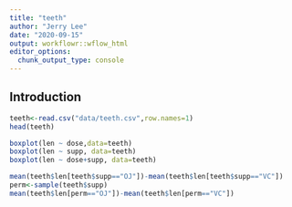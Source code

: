 ```yaml
---
title: "teeth"
author: "Jerry Lee"
date: "2020-09-15"
output: workflowr::wflow_html
editor_options:
  chunk_output_type: console
---
```


## Introduction

```r
teeth<-read.csv("data/teeth.csv",row.names=1)
head(teeth)
```

```r
boxplot(len ~ dose,data=teeth)
boxplot(len ~ supp, data=teeth)
boxplot(len ~ dose+supp, data=teeth)
```

```r
mean(teeth$len[teeth$supp=="OJ"])-mean(teeth$len[teeth$supp=="VC"])
perm<-sample(teeth$supp)
mean(teeth$len[perm=="OJ"])-mean(teeth$len[perm=="VC"])
```

